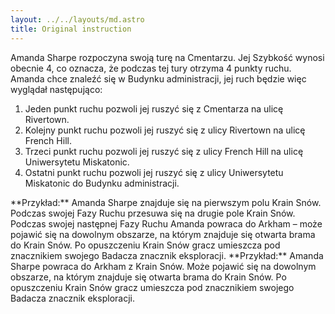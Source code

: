 ```yaml
---
layout: ../../layouts/md.astro
title: Original instruction
---
```


<Notice header="Ruch w Arkham">
Amanda Sharpe rozpoczyna swoją turę na Cmentarzu. Jej Szybkość wynosi obecnie 4, co oznacza, że podczas tej tury otrzyma 4 punkty ruchu. Amanda chce znaleźć się w Budynku administracji, jej ruch będzie więc wyglądał następująco:

1. Jeden punkt ruchu pozwoli jej ruszyć się z Cmentarza na ulicę Rivertown.
2. Kolejny punkt ruchu pozwoli jej ruszyć się z ulicy Rivertown na ulicę French Hill.
3. Trzeci punkt ruchu pozwoli jej ruszyć się z ulicy French Hill na ulicę Uniwersytetu Miskatonic.
4. Ostatni punkt ruchu pozwoli jej ruszyć się z ulicy Uniwersytetu Miskatonic do Budynku administracji.
</Notice>

<Notice header="Ruch w Innych Światach">
**Przykład:**
Amanda Sharpe znajduje się na pierwszym polu Krain Snów. Podczas swojej Fazy Ruchu przesuwa się na drugie pole Krain Snów. Podczas swojej następnej Fazy Ruchu Amanda powraca do Arkham – może pojawić się na dowolnym obszarze, na którym znajduje się otwarta brama do Krain Snów. Po opuszczeniu Krain Snów gracz umieszcza pod znacznikiem swojego Badacza znacznik eksploracji.
</Notice>

<Notice header="Powrót do Arkham">
**Przykład:**
Amanda Sharpe powraca do Arkham z Krain Snów. Może pojawić się na dowolnym obszarze, na którym znajduje się otwarta brama do Krain Snów. Po opuszczeniu Krain Snów gracz umieszcza pod znacznikiem swojego Badacza znacznik eksploracji.
</Notice>